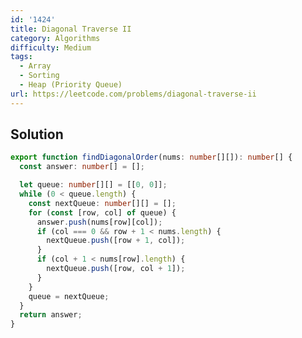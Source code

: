 ```yaml
---
id: '1424'
title: Diagonal Traverse II
category: Algorithms
difficulty: Medium
tags:
  - Array
  - Sorting
  - Heap (Priority Queue)
url: https://leetcode.com/problems/diagonal-traverse-ii
---
```


## Solution

```typescript showLineNumbers
export function findDiagonalOrder(nums: number[][]): number[] {
  const answer: number[] = [];

  let queue: number[][] = [[0, 0]];
  while (0 < queue.length) {
    const nextQueue: number[][] = [];
    for (const [row, col] of queue) {
      answer.push(nums[row][col]);
      if (col === 0 && row + 1 < nums.length) {
        nextQueue.push([row + 1, col]);
      }
      if (col + 1 < nums[row].length) {
        nextQueue.push([row, col + 1]);
      }
    }
    queue = nextQueue;
  }
  return answer;
}
```
